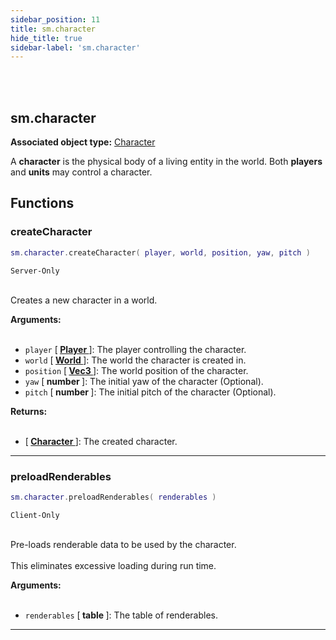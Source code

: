```yaml
---
sidebar_position: 11
title: sm.character
hide_title: true
sidebar-label: 'sm.character'
---
```


<br></br>

## sm.character

**Associated object type:** [Character](/docs/lua/game_script_env/userdata/Character)

A <strong>character</strong> is the physical body of a living entity in the world. Both <strong>players</strong> and <strong>units</strong> may control a character.

## Functions

### createCharacter

```lua
sm.character.createCharacter( player, world, position, yaw, pitch )
```
<code>Server-Only</code> <br></br>

Creates a new character in a world.

<strong>Arguments:</strong> <br></br>

- <code>player</code> [<strong> <a href="/docs/lua/game_script_env/userdata/Player"> Player </a> </strong>]: The player controlling the character.
- <code>world</code> [<strong> <a href="/docs/lua/game_script_env/userdata/World"> World </a> </strong>]: The world the character is created in.
- <code>position</code> [<strong> <a href="/docs/lua/game_script_env/userdata/Vec3"> Vec3 </a> </strong>]: The world position of the character.
- <code>yaw</code> [<strong> number </strong>]: The initial yaw of the character (Optional).
- <code>pitch</code> [<strong> number </strong>]: The initial pitch of the character (Optional).

<strong>Returns:</strong> <br></br>

- [<strong> <a href="/docs/lua/game_script_env/userdata/Character"> Character </a> </strong>]: The created character.

---

### preloadRenderables

```lua
sm.character.preloadRenderables( renderables )
```
<code>Client-Only</code> <br></br>

Pre-loads renderable data to be used by the character. <br></br>
This eliminates excessive loading during run time.

<strong>Arguments:</strong> <br></br>

- <code>renderables</code> [<strong> table </strong>]: The table of renderables.

---




















